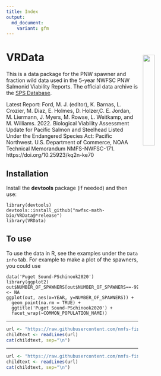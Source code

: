```yaml
---
title: Index
output: 
  md_document:
    variant: gfm
---
```


<!-- index.md is generated from Index.Rmd. Please edit that file -->

# VRData <img src="man/figures/logohex.png" align="right" style="padding: 10px"/ width="25%">

This is a data package for the PNW spawner and fraction wild data used in the 5-year NWFSC PNW Salmonid Viability Reports. The official data archive is the [SPS Database](https://www.fisheries.noaa.gov/resource/tool-app/salmon-population-summaries-sps).

Latest Report: Ford, M. J. (editor), K. Barnas, L. Crozier,  M. Diaz, E. Holmes, D. Holzer,C. E. Jordan, M. Liermann, J. Myers, M. Rowse, L. Weitkamp, and M. Williams. 2022. Biological Viability Assessment Update for Pacific
Salmon and Steelhead Listed Under the Endangered Species Act: Pacific
Northwest. U.S. Department of Commerce, NOAA Technical Memorandum
NMFS-NWFSC-171. https://doi.org/10.25923/kq2n-ke70

## Installation

Install the **devtools** package (if needed) and then use:
```
library(devtools)
devtools::install_github("nwfsc-math-bio/VRData@*release")
library(VRData)
```

## To use

To use the data in R, see the examples under the `Data info` tab. For example to make a plot of the spawners, you could use
```
data('Puget Sound-PSchinook2020')
library(ggplot2)
out$NUMBER_OF_SPAWNERS[out$NUMBER_OF_SPAWNERS==-99] <- NA
ggplot(out, aes(x=YEAR, y=NUMBER_OF_SPAWNERS)) + 
  geom_point(na.rm = TRUE) +
  ggtitle('Puget Sound-PSchinook2020') +
  facet_wrap(~COMMON_POPULATION_NAME))
```      

****

```r
url <- "https://raw.githubusercontent.com/nmfs-fish-tools/Resources/master/Disclaimer.md"
childtext <- readLines(url)
cat(childtext, sep="\n")
```

****

```r
url <- "https://raw.githubusercontent.com/nmfs-fish-tools/Resources/master/footer.md" 
childtext <- readLines(url)
cat(childtext, sep="\n")
```
